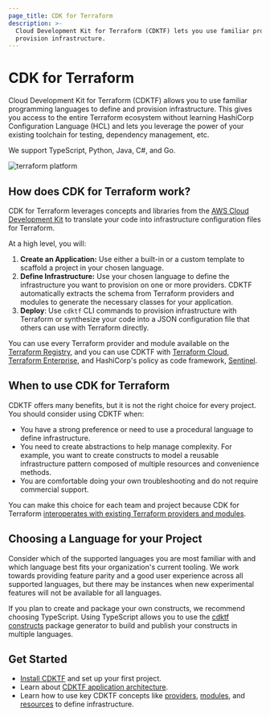```yaml
---
page_title: CDK for Terraform
description: >-
  Cloud Development Kit for Terraform (CDKTF) lets you use familiar programming languages to define and
  provision infrastructure.
---
```


# CDK for Terraform

Cloud Development Kit for Terraform (CDKTF) allows you to use familiar programming languages to define and provision infrastructure. This gives you access to the entire Terraform ecosystem without learning HashiCorp Configuration Language (HCL) and lets you leverage the power of your existing toolchain for testing, dependency management, etc.

We support TypeScript, Python, Java, C#, and Go.

![terraform platform](/img/terraform-platform.png)

## How does CDK for Terraform work?

CDK for Terraform leverages concepts and libraries from the [AWS Cloud Development Kit](https://aws.amazon.com/cdk/) to translate your code into infrastructure configuration files for Terraform.

At a high level, you will:

1. **Create an Application:** Use either a built-in or a custom template to scaffold a project in your chosen language.
1. **Define Infrastructure:** Use your chosen language to define the infrastructure you want to provision on one or more providers. CDKTF automatically extracts the schema from Terraform providers and modules to generate the necessary classes for your application.
1. **Deploy**: Use `cdktf` CLI commands to provision infrastructure with Terraform or synthesize your code into a JSON configuration file that others can use with Terraform directly.

You can use every Terraform provider and module available on the [Terraform Registry](https://registry.terraform.io/), and you can use CDKTF with [Terraform Cloud](https://cloud.hashicorp.com/products/terraform), [Terraform Enterprise](/enterprise), and HashiCorp's policy as code framework, [Sentinel](https://www.hashicorp.com/sentinel).

## When to use CDK for Terraform

CDKTF offers many benefits, but it is not the right choice for every project. You should consider using CDKTF when:

- You have a strong preference or need to use a procedural language to define infrastructure.
- You need to create abstractions to help manage complexity. For example, you want to create constructs to model a reusable infrastructure pattern composed of multiple resources and convenience methods.
- You are comfortable doing your own troubleshooting and do not require commercial support.

You can make this choice for each team and project because CDK for Terraform [interoperates with existing Terraform providers and modules](/cdktf/concepts/hcl-interoperability).

## Choosing a Language for your Project

Consider which of the supported languages you are most familiar with and which language best fits your organization's current tooling. We work towards providing feature parity and a good user experience across all supported languages, but there may be instances when new experimental features will not be available for all languages.

If you plan to create and package your own constructs, we recommend choosing TypeScript. Using TypeScript allows you to use the [cdktf constructs](https://github.com/projen/projen#getting-started) package generator to build and publish your constructs in multiple languages.

## Get Started

- [Install CDKTF](https://learn.hashicorp.com/tutorials/terraform/cdktf-install?in=terraform/cdktf) and set up your first project.
- Learn about [CDKTF application architecture](/cdktf/concepts/cdktf-architecture).
- Learn how to use key CDKTF concepts like [providers](/cdktf/concepts/providers), [modules](/cdktf/concepts/modules), and [resources](/cdktf/concepts/resources) to define infrastructure.

